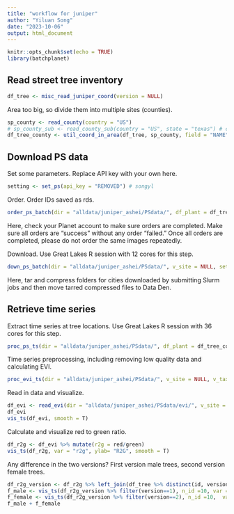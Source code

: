 ```yaml
---
title: "workflow for juniper"
author: "Yiluan Song"
date: "2023-10-06"
output: html_document
---
```


```r
knitr::opts_chunk$set(echo = TRUE)
library(batchplanet)
```

## Read street tree inventory

```r
df_tree <- misc_read_juniper_coord(version = NULL)
```

Area too big, so divide them into multiple sites (counties).
```r
sp_county <- read_county(country = "US")
# sp_county_sub <- read_county_sub(country = "US", state = "texas") # county subdivision not used
df_tree_county <- util_coord_in_area(df_tree, sp_county, field = "NAME")
```

## Download PS data
Set some parameters. Replace API key with your own here.
```r
setting <- set_ps(api_key = "REMOVED") # songyl
```

Order. Order IDs saved as rds.
```r
order_ps_batch(dir = "alldata/juniper_ashei/PSdata/", df_plant = df_tree_county, v_site = NULL, setting = setting)
```

Here, check your Planet account to make sure orders are completed. Make sure all orders are "success" without any order "failed." Once all orders are completed, please do not order the same images repeatedly.

Download. Use Great Lakes R session with 12 cores for this step.
```r
down_ps_batch(dir = "alldata/juniper_ashei/PSdata/", v_site = NULL, setting = setting)
```
Here, tar and compress folders for cities downloaded by submitting Slurm jobs and then move tarred compressed files to Data Den.

## Retrieve time series

Extract time series at tree locations. Use Great Lakes R session with 36 cores for this step.
```r
proc_ps_ts(dir = "alldata/juniper_ashei/PSdata/", df_plant = df_tree_county, v_site = NULL, v_taxa = "Juniper ashei")
```

Time series preprocessing, including removing low quality data and calculating EVI.
```r
proc_evi_ts(dir = "alldata/juniper_ashei/PSdata/", v_site = NULL, v_taxa = "Juniper ashei")
```

Read in data and visualize.
```r
df_evi <- read_evi(dir = "alldata/juniper_ashei/PSdata/evi/", v_site = NULL, v_taxa = "Juniper ashei")
df_evi
vis_ts(df_evi, smooth = T)
```

Calculate and visualize red to green ratio.
```r
df_r2g <- df_evi %>% mutate(r2g = red/green)
vis_ts(df_r2g, var = "r2g", ylab= "R2G", smooth = T)
```

Any difference in the two versions? First version male trees, second version female trees.
```r
df_r2g_version <- df_r2g %>% left_join(df_tree %>% distinct(id, version))
f_male <- vis_ts(df_r2g_version %>% filter(version==1), n_id =10, var = "r2g", ylab= "R2G", smooth = T)
f_female <- vis_ts(df_r2g_version %>% filter(version==2), n_id =10,  var = "r2g", ylab= "R2G", smooth = T)
f_male + f_female
```
